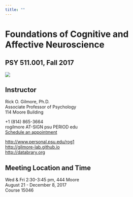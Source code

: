 ```yaml
---
title: ""
---
```


# Foundations of Cognitive and Affective Neuroscience

## PSY 511.001, Fall 2017

<img src="https://s-media-cache-ak0.pinimg.com/736x/d1/30/a5/d130a52a71c5fa9cb3ff0aeafe2038e5--brain-cancer-tattoos-brain-aneurysm.jpg"/>

## Instructor

Rick O. Gilmore, Ph.D.</br>
Associate Professor of Psychology</br>
114 Moore Building</br>

+1 (814) 865-3664</br>
rogilmore AT-SIGN psu PERIOD edu</br>
[Schedule an appointment](http://doodle.com/rickgilmore)</br>

[http://www.personal.psu.edu/rog1](http://www.personal.psu.edu/rog1)</br>
[http://gilmore-lab.github.io](http://gilmore-lab.github.io)</br>
[http://databrary.org](http://databrary.org)

## Meeting Location and Time

Wed & Fri 2:30-3:45 pm, 444 Moore</br>
August 21 - December 8, 2017</br>
Course 15046</br>